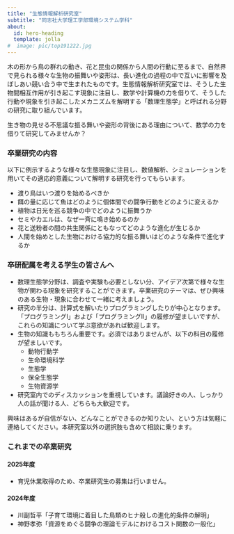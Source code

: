 ```yaml
---
title: "生態情報解析研究室"
subtitle: "同志社大学理工学部環境システム学科" 
about:
  id: hero-heading
  template: jolla
#  image: pic/top191222.jpg
---
```


:::{#hero-heading}
木の形から鳥の群れの動き、花と昆虫の関係から人間の行動に至るまで、自然界で見られる様々な生物の振舞いや姿形は、長い進化の過程の中で互いに影響を及ぼしあい競い合う中で生まれたものです。生態情報解析研究室では、そうした生物間相互作用が引き起こす現象に注目し、数学や計算機の力を借りて、そうした行動や現象を引き起こしたメカニズムを解明する「数理生態学」と呼ばれる分野の研究に取り組んでいます。

生き物の見せる不思議な振る舞いや姿形の背後にある理由について、数学の力を借りて研究してみませんか？
:::

### 卒業研究の内容
以下に例示するような様々な生態現象に注目し、数値解析、シミュレーションを用いてその適応的意義について解明する研究を行ってもらいます。

+ 渡り鳥はいつ渡りを始めるべきか
+ 餌の量に応じて魚はどのように個体間での闘争行動をどのように変えるか
+ 植物は日光を巡る競争の中でどのように振舞うか
+ セミやカエルは、なぜ一斉に鳴き始めるのか
+ 花と送粉者の間の共生関係にともなってどのような進化が生じるか
+ 人間を始めとした生物における協力的な振る舞いはどのような条件で進化するか

### 卒研配属を考える学生の皆さんへ

+ 数理生態学分野は、調査や実験も必要としない分、アイデア次第で様々な生物が関わる現象を研究することができます。卒業研究のテーマは、ぜひ興味のある生物・現象に合わせて一緒に考えましょう。
+ 研究の半分は、計算式を解いたりプログラミングしたりが中心となります。「プログラミングI」および「プログラミングII」の履修が望ましいですが、これらの知識について学ぶ意欲があれば歓迎します。
+ 生物の知識ももちろん重要です。必須ではありませんが、以下の科目の履修が望ましいです。
  - 動物行動学
  - 生命環境科学
  - 生態学
  - 保全生態学
  - 生物資源学
+ 研究室内でのディスカッションを重視しています。議論好きの人、しっかり人の話が聞ける人、どちらも大歓迎です。

興味はあるが自信がない、どんなことができるのか知りたい、という方は気軽に連絡してください。本研究室以外の選択肢も含めて相談に乗ります。

### これまでの卒業研究

#### 2025年度
+ 育児休業取得のため、卒業研究生の募集は行いません。

#### 2024年度
+ 川副哲平「子育て環境に着目した鳥類のヒナ殺しの進化的条件の解明」
+ 神野孝弥「資源をめぐる闘争の理論モデルにおけるコスト関数の一般化」
